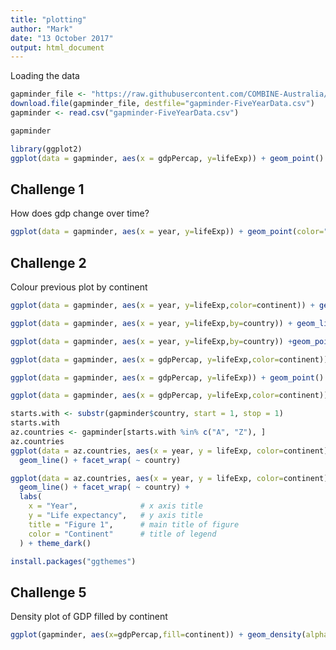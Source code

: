 ```yaml
---
title: "plotting"
author: "Mark"
date: "13 October 2017"
output: html_document
---
```

Loading the data
```r
gapminder_file <- "https://raw.githubusercontent.com/COMBINE-Australia/RNAseq-R/gh-pages/data/gapminder-FiveYearData.csv"
download.file(gapminder_file, destfile="gapminder-FiveYearData.csv")
gapminder <- read.csv("gapminder-FiveYearData.csv")

```

```r
gapminder
```


```r
library(ggplot2)
ggplot(data = gapminder, aes(x = gdpPercap, y=lifeExp)) + geom_point()

```

## Challenge 1

How does gdp change over time?

```r
ggplot(data = gapminder, aes(x = year, y=lifeExp)) + geom_point(color="red")
```

## Challenge 2

Colour previous plot by continent

```r
ggplot(data = gapminder, aes(x = year, y=lifeExp,color=continent)) + geom_point()

```

```r
ggplot(data = gapminder, aes(x = year, y=lifeExp,by=country)) + geom_line(aes(color=continent)) +geom_point()
```

```r
ggplot(data = gapminder, aes(x = year, y=lifeExp,by=country)) +geom_point() + geom_line(aes(color=continent))  
```

```r
ggplot(data = gapminder, aes(x = gdpPercap, y=lifeExp,color=continent)) + geom_point()
```
```r
ggplot(data = gapminder, aes(x = gdpPercap, y=lifeExp)) + geom_point() + scale_x_log10() + geom_smooth(method="lm")
```

```r
ggplot(data = gapminder, aes(x = gdpPercap, y=lifeExp,color=continent)) + geom_point() + scale_x_log10() + facet_wrap(~continent) 
```

```r
starts.with <- substr(gapminder$country, start = 1, stop = 1)
starts.with
az.countries <- gapminder[starts.with %in% c("A", "Z"), ]
az.countries
ggplot(data = az.countries, aes(x = year, y = lifeExp, color=continent)) +
  geom_line() + facet_wrap( ~ country)
```

```r
ggplot(data = az.countries, aes(x = year, y = lifeExp, color=continent)) +
  geom_line() + facet_wrap( ~ country) +
  labs(
    x = "Year",              # x axis title
    y = "Life expectancy",   # y axis title
    title = "Figure 1",      # main title of figure
    color = "Continent"      # title of legend
  ) + theme_dark()

```

```r
install.packages("ggthemes")
```

## Challenge 5

Density plot of GDP filled by continent

```r
ggplot(gapminder, aes(x=gdpPercap,fill=continent)) + geom_density(alpha=0.4) + scale_x_log10() + facet_wrap(~year)

```


